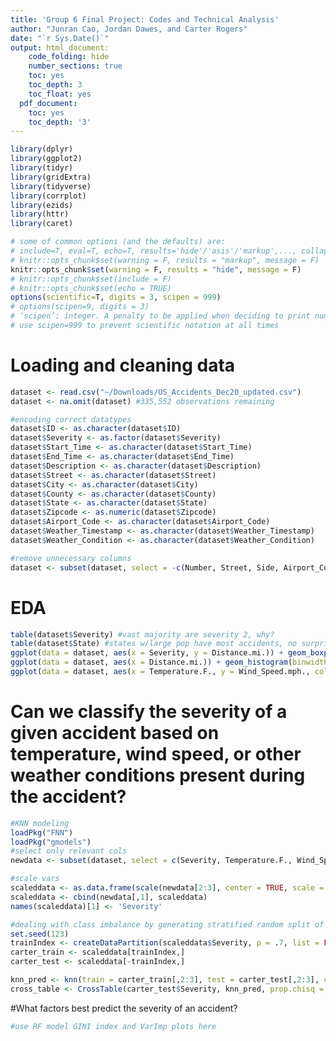 ```yaml
---
title: 'Group 6 Final Project: Codes and Technical Analysis'
author: "Junran Cao, Jordan Dawes, and Carter Rogers"
date: "`r Sys.Date()`"
output: html_document:
    code_folding: hide
    number_sections: true
    toc: yes
    toc_depth: 3
    toc_float: yes
  pdf_document:
    toc: yes
    toc_depth: '3'
---
```


```r
library(dplyr)
library(ggplot2)
library(tidyr)
library(gridExtra)
library(tidyverse)  
library(corrplot)
library(ezids)
library(httr)
library(caret)
```

```r
# some of common options (and the defaults) are: 
# include=T, eval=T, echo=T, results='hide'/'asis'/'markup',..., collapse=F, warning=T, message=T, error=T, cache=T, fig.width=6, fig.height=4, fig.dim=c(6,4) #inches, fig.align='left'/'center','right', 
# knitr::opts_chunk$set(warning = F, results = "markup", message = F)
knitr::opts_chunk$set(warning = F, results = "hide", message = F)
# knitr::opts_chunk$set(include = F)
# knitr::opts_chunk$set(echo = TRUE)
options(scientific=T, digits = 3, scipen = 999) 
# options(scipen=9, digits = 3) 
# ‘scipen’: integer. A penalty to be applied when deciding to print numeric values in fixed or exponential notation.  Positive values bias towards fixed and negative towards scientific notation: fixed notation will be preferred unless it is more than ‘scipen’ digits wider.
# use scipen=999 to prevent scientific notation at all times
```

# Loading and cleaning data

```r
dataset <- read.csv("~/Downloads/US_Accidents_Dec20_updated.csv")
dataset <- na.omit(dataset) #335,552 observations remaining
```

```r
#encoding correct datatypes
dataset$ID <- as.character(dataset$ID)
dataset$Severity <- as.factor(dataset$Severity)
dataset$Start_Time <- as.character(dataset$Start_Time)
dataset$End_Time <- as.character(dataset$End_Time)
dataset$Description <- as.character(dataset$Description)
dataset$Street <- as.character(dataset$Street)
dataset$City <- as.character(dataset$City)
dataset$County <- as.character(dataset$County)
dataset$State <- as.character(dataset$State)
dataset$Zipcode <- as.numeric(dataset$Zipcode)
dataset$Airport_Code <- as.character(dataset$Airport_Code)
dataset$Weather_Timestamp <- as.character(dataset$Weather_Timestamp)
dataset$Weather_Condition <- as.character(dataset$Weather_Condition)
```

```r
#remove unnecessary columns
dataset <- subset(dataset, select = -c(Number, Street, Side, Airport_Code, Weather_Timestamp, Start_Lat, Start_Lng, End_Lat, End_Lng))
```

# EDA

```r
table(dataset$Severity) #vast majority are severity 2, why?
table(dataset$State) #states w/large pop have most accidents, no surprises there
ggplot(data = dataset, aes(x = Severity, y = Distance.mi.)) + geom_boxplot() #looks wacky with most distances = 0
ggplot(data = dataset, aes(x = Distance.mi.)) + geom_histogram(binwidth = .05) + scale_x_continuous(limits = c(0, 10)) #may need to omit distances of 0
ggplot(data = dataset, aes(x = Temperature.F., y = Wind_Speed.mph., colour = Severity)) + geom_point() + scale_y_continuous(limits = c(0, 50))
```

# Can we classify the severity of a given accident based on temperature, wind speed, or other weather conditions present during the accident?

```r
#KNN modeling 
loadPkg("FNN")
loadPkg("gmodels")
#select only relevant cols
newdata <- subset(dataset, select = c(Severity, Temperature.F., Wind_Speed.mph.))

#scale vars
scaleddata <- as.data.frame(scale(newdata[2:3], center = TRUE, scale = TRUE))
scaleddata <- cbind(newdata[,1], scaleddata)
names(scaleddata)[1] <- 'Severity'

#dealing with class imbalance by generating stratified random split of data
set.seed(123)
trainIndex <- createDataPartition(scaleddata$Severity, p = .7, list = FALSE, times = 1)
carter_train <- scaleddata[trainIndex,]
carter_test <- scaleddata[-trainIndex,]

knn_pred <- knn(train = carter_train[,2:3], test = carter_test[,2:3], cl=carter_train$Severity, k=7)
cross_table <- CrossTable(carter_test$Severity, knn_pred, prop.chisq = FALSE) #analyze these results later
```

#What factors best predict the severity of an accident?

```r
#use RF model GINI index and VarImp plots here
```

